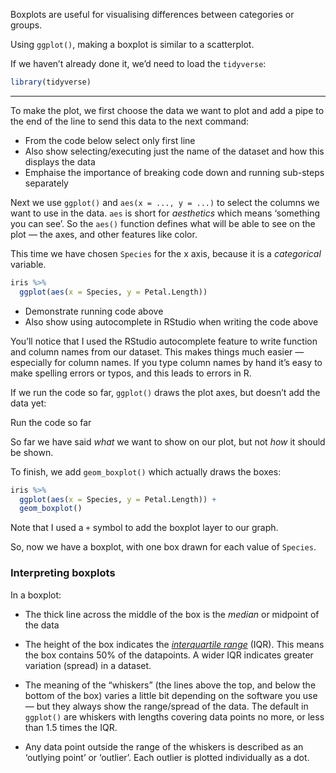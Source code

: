 Boxplots are useful for visualising differences between categories or groups.

Using `ggplot()`, making a boxplot is similar to a scatterplot.

If we haven't already done it, we'd need to load the `tidyverse`:

```r
library(tidyverse)
```


------------------------

To make the plot, we first choose the data we want to plot and add a pipe to the end of the
line to send this data to the next command:

:::{.direction}

- From the code below select only first line
- Also show selecting/executing just the name of the dataset
and how this displays the data
- Emphaise the importance of breaking code down and running sub-steps separately

:::


Next we use `ggplot()` and `aes(x = ..., y = ...)` to select the columns we want to use in the data.
`aes` is short for *aesthetics* which means 'something you can see'. So the `aes()` function
defines what will be able to see on the plot — the axes, and other features like color.

This time we have chosen `Species` for the x axis, because it is a *categorical* variable.

```r
iris %>%
  ggplot(aes(x = Species, y = Petal.Length))
```


:::{.direction}

- Demonstrate running code above
- Also show using autocomplete in RStudio when writing the code above

:::


You'll notice that I used the RStudio autocomplete feature to write function and column names
from our dataset. This makes things much easier — especially for column names. If you type column names by
hand it's easy to make spelling errors or typos, and this leads to errors in R.

If we run the code so far, `ggplot()` draws the plot axes, but doesn't add the data yet:

:::{.direction}

Run the code so far

:::


So far we have said *what* we want to show on our plot, but not *how* it should be shown.

To finish, we add `geom_boxplot()` which actually draws the boxes:

```r
iris %>%
  ggplot(aes(x = Species, y = Petal.Length)) +
  geom_boxplot()
```

Note that I used a `+` symbol to add the boxplot layer to our graph.

So, now we have a boxplot, with one box drawn for each value of `Species`.


### Interpreting boxplots

In a boxplot:

- The thick line across the middle of the box is the *median* or midpoint of the data

- The height of the box indicates the [*interquartile range*](https://www.bbc.co.uk/bitesize/guides/zx7rk7h/revision/2) (IQR). This means the box contains 50% of the datapoints. A wider IQR indicates greater variation (spread) in a dataset.

- The meaning of the "whiskers" (the lines above the top, and below the bottom of the box) varies a little bit depending on the software you use — but they always show the range/spread of the data. The default in `ggplot()` are whiskers with lengths covering data points no more, or less than 1.5 times the IQR.

- Any data point outside the range of the whiskers is described as an 'outlying point' or 'outlier'. Each outlier is plotted individually as a dot.
